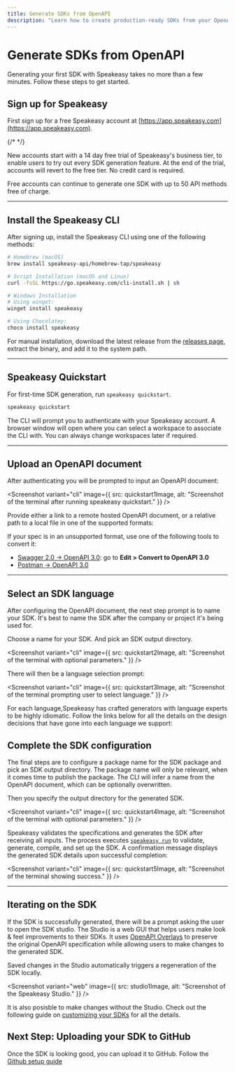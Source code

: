 ```yaml
---
title: Generate SDKs from OpenAPI
description: "Learn how to create production-ready SDKs from your OpenAPI / Swagger spec using Speakeasy."
---
```




# Generate SDKs from OpenAPI

Generating your first SDK with Speakeasy takes no more than a few minutes. Follow these steps to get started.

## Sign up for Speakeasy
First sign up for a free Speakeasy account at [https://app.speakeasy.com](https://app.speakeasy.com).

{/* <SignUpButton className="w-fit my-8"/> */}

New accounts start with a 14 day free trial of Speakeasy's business tier, to enable users to try out every SDK generation feature. At the end of the trial, accounts will revert to the free tier. No credit card is required.

Free accounts can continue to generate one SDK with up to 50 API methods free of charge.

---

## Install the Speakeasy CLI

After signing up, install the Speakeasy CLI using one of the following methods:

<CodeWithTabs>

```bash !!tabs Homebrew
# Homebrew (macOS)
brew install speakeasy-api/homebrew-tap/speakeasy
```

```bash !!tabs Script
# Script Installation (macOS and Linux)
curl -fsSL https://go.speakeasy.com/cli-install.sh | sh
```

```bash !!tabs Winget
# Windows Installation
# Using winget:
winget install speakeasy
```

```bash !!tabs Choclatey
# Using Chocolatey:
choco install speakeasy
```
</CodeWithTabs>

For manual installation, download the latest release from the [releases page](https://github.com/speakeasy-api/speakeasy/releases), extract the binary, and add it to the system path.

---

## Speakeasy Quickstart

For first-time SDK generation, run `speakeasy quickstart`.

```bash
speakeasy quickstart
```

The CLI will prompt you to authenticate with your Speakeasy account. A browser window will open where you can select a workspace to associate the CLI with. You can always change workspaces later if required.

---

## Upload an OpenAPI document

After authenticating you will be prompted to input an OpenAPI document:

<Screenshot 
  variant="cli" 
  image={{
    src: quickstart1Image,
    alt: "Screenshot of the terminal after running speakeasy quickstart."
  }}
/>

Provide either a link to a remote hosted OpenAPI document, or a relative path to a local file in one of the supported formats:

<Table 
  data={[
    { specFormat: "OpenAPI 3.0", supported: "✅" },
    { specFormat: "OpenAPI 3.1", supported: "✅" },
    { specFormat: "JSON Schema", supported: "✅" }
  ]}
  columns={[
    { key: "specFormat", header: "Spec Format" },
    { key: "supported", header: "Supported" }
  ]}
/>

<Callout title="Tip" >
  If your spec is in an unsupported format, use one of the following tools to convert it:

- [Swagger 2.0 -> OpenAPI 3.0](https://editor.swagger.io/): go to **Edit > Convert to OpenAPI 3.0**
- [Postman -> OpenAPI 3.0](https://kevinswiber.github.io/postman2openapi/)

</Callout>

---

## Select an SDK language

After configuring the OpenAPI document, the next step prompt is to name your SDK. It's best to name the SDK after the company or project it's being used for.

Choose a name for your SDK. And pick an SDK output directory.

<Screenshot 
  variant="cli" 
  image={{
    src: quickstart2Image,
    alt: "Screenshot of the terminal with optional parameters."
  }}
/>

There will then be a language selection prompt:

<Screenshot 
  variant="cli" 
  image={{
    src: quickstart3Image,
    alt: "Screenshot of the terminal prompting user to select language."
  }}
/>

For each language,Speakeasy has crafted generators with language experts to be highly idiomatic. Follow the links below for all the details on the design decisions that have gone into each language we support:


<CardGrid cards={supportedLanguages}  />

## Complete the SDK configuration

The final steps are to configure a package name for the SDK package and pick an SDK output directory. The package name will only be relevant, when it comes time to publish the package. The CLI will infer a name from the OpenAPI document, which can be optionally overwritten.

Then you specify the output directory for the generated SDK.

<Screenshot 
  variant="cli" 
  image={{
    src: quickstart4Image,
    alt: "Screenshot of the terminal with optional parameters."
  }}
/>

Speakeasy validates the specifications and generates the SDK after receiving all inputs. The process executes [`speakeasy run`](/docs/speakeasy-reference/cli/run) to validate, generate, compile, and set up the SDK. A confirmation message displays the generated SDK details upon successful completion:

<Screenshot 
  variant="cli" 
  image={{
    src: quickstart5Image,
    alt: "Screenshot of the terminal showing success."
  }}
/>

---

## Iterating on the SDK

If the SDK is successfully generated, there will be a prompt asking the user to open the SDK studio. The Studio is a web GUI that helps users make look & feel improvements to their SDKs. It uses [OpenAPI Overlays](/openapi/overlays) to preserve the original OpenAPI specification while allowing users to make changes to the generated SDK.

Saved changes in the Studio automatically triggers a regeneration of the SDK locally.

<Screenshot 
  variant="web" 
  image={{
    src: studio1Image,
    alt: "Screenshot of the Speakeasy Studio."
  }}
/>

It is also posisble to make changes without the Studio. Check out the following guide on [customizing your SDKs](/docs/customize-sdks/) for all the details.

## Next Step: Uploading your SDK to GitHub

Once the SDK is looking good, you can upload it to GitHub. Follow the [Github setup guide](/docs/manage/github-setup)
